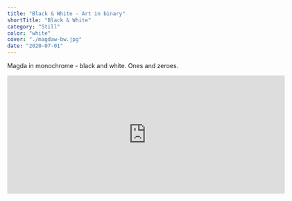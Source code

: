 ```yaml
---
title: "Black & White - Art in binary"
shortTitle: "Black & White"
category: "Still"
color: "white"
cover: "./magdaw-bw.jpg"
date: "2020-07-01"
---
```


Magda in monochrome - black and white. Ones and zeroes.

<iframe
  src="https://player.vimeo.com/video/307249981?h=4b6e7d3068"
  width="640"
  height="272"
  frameborder="0"
  allow="autoplay; fullscreen; picture-in-picture"
  allowfullscreen
></iframe>
